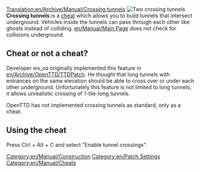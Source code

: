 [[Translation:en/Archive/Manual/Crossing tunnels]]
[[File:en/Archive/Manual/Crossing Tunnels.png|right|frame|Two crossing tunnels]]
'''Crossing tunnels''' is a [[en/Manual/Cheats|cheat]] which allows you to build tunnels that intersect underground. Vehicles inside the tunnels can pass through each other like ghosts instead of colliding. [[en/Manual/Main Page]] does not check for collisions underground.

== Cheat or not a cheat? ==
Developer eis_os originally implemented this feature in [[en/Archive/OpenTTD/TTDPatch]]. He thought that long tunnels with entrances on the same elevation should be able to cross over or under each other underground. Unfortunately this feature is not limited to long tunnels; it allows unrealistic crossing of 1-tile-long tunnels. 

OpenTTD has not implemented crossing tunnels as standard, only as a cheat.

== Using the cheat ==
Press Ctrl + Alt + C and select "Enable tunnel crossings".

[[Category:en/Manual/Construction]]
[[Category:en/Patch Settings]]
[[Category:en/Manual/Cheats]]